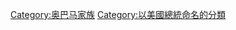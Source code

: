 {{catmore}}
{{Commonscat|Barack Obama}}

[[Category:奥巴马家族|Category:奥巴马家族]]
[[Category:以美國總統命名的分類|Category:以美國總統命名的分類]]